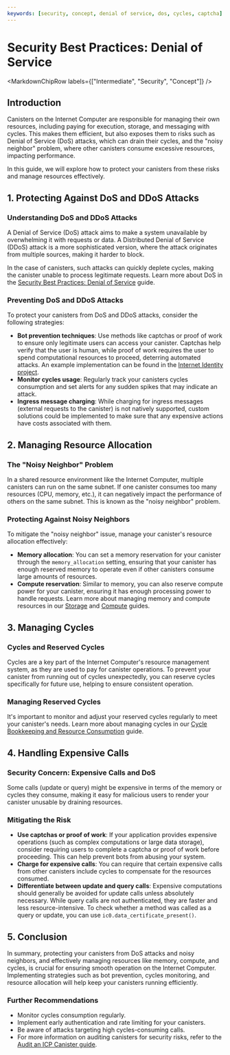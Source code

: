 ```yaml
---
keywords: [security, concept, denial of service, dos, cycles, captcha]
---
```



# Security Best Practices: Denial of Service

<MarkdownChipRow labels={["Intermediate", "Security", "Concept"]} />

## Introduction

Canisters on the Internet Computer are responsible for managing their own resources, including paying for execution, storage, and messaging with cycles. This makes them efficient, but also exposes them to risks such as Denial of Service (DoS) attacks, which can drain their cycles, and the "noisy neighbor" problem, where other canisters consume excessive resources, impacting performance.

In this guide, we will explore how to protect your canisters from these risks and manage resources effectively.

## 1. Protecting Against DoS and DDoS Attacks

### Understanding DoS and DDoS Attacks

A Denial of Service (DoS) attack aims to make a system unavailable by overwhelming it with requests or data. A Distributed Denial of Service (DDoS) attack is a more sophisticated version, where the attack originates from multiple sources, making it harder to block. 

In the case of canisters, such attacks can quickly deplete cycles, making the canister unable to process legitimate requests. Learn more about DoS in the [Security Best Practices: Denial of Service](https://internetcomputer.org/docs/current/developer-docs/security/security-best-practices/dos) guide.

### Preventing DoS and DDoS Attacks

To protect your canisters from DoS and DDoS attacks, consider the following strategies:
- **Bot prevention techniques**: Use methods like captchas or proof of work to ensure only legitimate users can access your canister. Captchas help verify that the user is human, while proof of work requires the user to spend computational resources to proceed, deterring automated attacks. An example implementation can be found in the [Internet Identity project](https://github.com/dfinity/internet-identity).
- **Monitor cycles usage**: Regularly track your canisters cycles consumption and set alerts for any sudden spikes that may indicate an attack.
- **Ingress message charging**: While charging for ingress messages (external requests to the canister) is not natively supported, custom solutions could be implemented to make sure that any expensive actions have costs associated with them.

## 2. Managing Resource Allocation

### The "Noisy Neighbor" Problem

In a shared resource environment like the Internet Computer, multiple canisters can run on the same subnet. If one canister consumes too many resources (CPU, memory, etc.), it can negatively impact the performance of others on the same subnet. This is known as the "noisy neighbor" problem.

### Protecting Against Noisy Neighbors

To mitigate the "noisy neighbor" issue, manage your canister's resource allocation effectively:
- **Memory allocation**: You can set a memory reservation for your canister through the `memory_allocation` setting, ensuring that your canister has enough reserved memory to operate even if other canisters consume large amounts of resources.
- **Compute reservation**: Similar to memory, you can also reserve compute power for your canister, ensuring it has enough processing power to handle requests. Learn more about managing memory and compute resources in our [Storage](https://internetcomputer.org/docs/current/developer-docs/gas-cost#storage) and [Compute](https://internetcomputer.org/docs/current/developer-docs/gas-cost#compute) guides.

## 3. Managing Cycles

### Cycles and Reserved Cycles

Cycles are a key part of the Internet Computer's resource management system, as they are used to pay for canister operations. To prevent your canister from running out of cycles unexpectedly, you can reserve cycles specifically for future use, helping to ensure consistent operation.

### Managing Reserved Cycles

It's important to monitor and adjust your reserved cycles regularly to meet your canister's needs. Learn more about managing cycles in our [Cycle Bookkeeping and Resource Consumption](https://internetcomputer.org/docs/current/references/ic-interface-spec#cycle-bookkeeping-and-resource-consumption) guide.

## 4. Handling Expensive Calls

### Security Concern: Expensive Calls and DoS

Some calls (update or query) might be expensive in terms of the memory or cycles they consume, making it easy for malicious users to render your canister unusable by draining resources.

### Mitigating the Risk

- **Use captchas or proof of work**: If your application provides expensive operations (such as complex computations or large data storage), consider requiring users to complete a captcha or proof of work before proceeding. This can help prevent bots from abusing your system.
- **Charge for expensive calls**: You can require that certain expensive calls from other canisters include cycles to compensate for the resources consumed. 
- **Differentiate between update and query calls**: Expensive computations should generally be avoided for update calls unless absolutely necessary. While query calls are not authenticated, they are faster and less resource-intensive. To check whether a method was called as a query or update, you can use `ic0.data_certificate_present()`.

## 5. Conclusion

In summary, protecting your canisters from DoS attacks and noisy neighbors, and effectively managing resources like memory, compute, and cycles, is crucial for ensuring smooth operation on the Internet Computer. Implementing strategies such as bot prevention, cycles monitoring, and resource allocation will help keep your canisters running efficiently.

### Further Recommendations

- Monitor cycles consumption regularly.
- Implement early authentication and rate limiting for your canisters.
- Be aware of attacks targeting high cycles-consuming calls.
- For more information on auditing canisters for security risks, refer to the [Audit an ICP Canister guide](https://www.joachim-breitner.de/blog/788-How_to_audit_an_Internet_Computer_canister).
